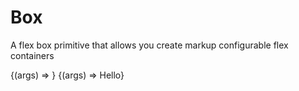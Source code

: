 
<Meta title="Layouts/Box" component={Box} argTypes={boxTypes} />

# Box

<StoryStatus status="volatile" />

A flex box primitive that allows you create markup configurable flex containers

<Canvas>
  <Story
    name="Box"
    args={{
      children: 'Hello world I am a box',
    }}
  >
    {(args) => <Box {...args} />}
  </Story>
</Canvas>

<Props story="Box" />

<Canvas>
  <Story
    name="Responsive Box"
    args={{
      children: 'Hello world I am a box',
    }}
  >
    {(args) => <Box padding={{ xs: 16, md: 32 }}>Hello</Box>}
  </Story>
</Canvas>
